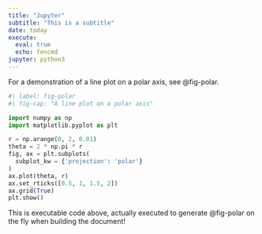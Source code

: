 ```yaml
---
title: "Jupyter"
subtitle: "This is a subtitle"
date: today
execute:
  eval: true
  echo: fenced
jupyter: python3
---
```


For a demonstration of a line plot on a polar axis, see @fig-polar.

```python
#| label: fig-polar
#| fig-cap: "A line plot on a polar axis"

import numpy as np
import matplotlib.pyplot as plt

r = np.arange(0, 2, 0.01)
theta = 2 * np.pi * r
fig, ax = plt.subplots(
  subplot_kw = {'projection': 'polar'}
)
ax.plot(theta, r)
ax.set_rticks([0.5, 1, 1.5, 2])
ax.grid(True)
plt.show()
```

This is executable code above, actually executed to generate @fig-polar
on the fly when building the document!


